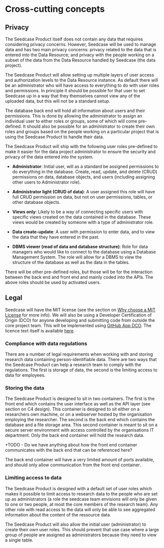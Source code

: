 # Cross-cutting concepts

## Privacy

The Seedcase Product itself does not contain any data that requires
considering privacy concerns. However, Seedcase will be used to manage
data and has two main privacy concerns: privacy related to the data that
is entered into the Data Resource; and privacy with the people working
on a subset of the data from the Data Resource handled by Seedcase (the
data project).

The Seedcase Product will allow setting up multiple layers of user
access and authorization levels to the Data Resource instance. As
default there will be an administrator who will have access to
everything to do with user roles and permissions. In principle it should
be possible for that user to set Seedcase up in a way that they
themselves cannot view any of the uploaded data, but this will not be a
standard setup.

The database back end will hold all information about users and their
permissions. This is done by allowing the administrator to assign an
individual user to either roles or groups, some of which will come
pre-defined. It should also be possible for an administrator to create
their own roles and groups based on the people working on a particular
project that is using the Seedcase Product to handle their data.

The Seedcase Product will ship with the following user roles pre-defined
to make it easier for the data project administrator to ensure the
security and privacy of the data entered into the system.

-   **Administrator**: Initial user, will as a standard be assigned
    permissions to do everything in the database. Create, read, update,
    and delete (CRUD) permissions on data, database objects, and users
    (including assigning other users to Administrator role).

-   **Administrator light (CRUD of data)**: A user assigned this role
    will have full CRUD permission on data, but not on user permissions,
    tables, or other database objects.

-   **Views only**: Likely to be a way of connecting specific users with
    specific views created on the data contained in the database. These
    views would be created by someone with a type of administrator role.

-   **Data create-update**: A user with permission to enter data, and to
    view the data that they have entered in the past.

-   **DBMS viewer (read of data and database structure)**: Role for data
    managers who would like to connect to the database using a Database
    Management System. The role will allow for a DBMS to view the
    structure of the database as well as the data in the tables.

There will be other pre-defined roles, but those will be for the
interaction between the back end and front end and mainly coded into the
APIs. The above roles should be used by activated users.

## Legal

Seedcase will have the MIT license (see the section on [Why choose a MIT
License](/design/decisions/why-license/) for more info). We will also be
using a Developer Certification of Origin (DCO) for anyone developing
and submitting code from outside the core project team. This will be
implemented using [GitHub App DCO](https://github.com/apps/dco). The
licence text itself is available
[here](https://developercertificate.org).

### Compliance with data regulations

There are a number of legal requirements when working with and storing
research data containing person-identifiable data. There are two ways
that the Seedcase Product can help a research team to comply with the
regulations. The first is storage of data, the second is the limiting
access to data for employees.

### Storing the data

The Seedcase Product is designed to sit in two containers. The first is
the front end which contains the user interface as well as the API layer
(see section on C4 design). This container is designed to sit either on
a researchers own machine, or on a webserver hosted by the organisation
employing the researcher. The second is the back end which contains the
database and a file storage area. This second container is meant to sit
on a secure server environment with access controlled by the
organisations IT department. Only the back end container will hold the
research data.

+TODO - Do we have anything about how the front end container
communicates with the back end that can be referenced here?

The back end container will have a very limited amount of ports
available, and should only allow communication from the front end
container.

### Limiting access to data

The Seedcase Product is designed with a default set of user roles which
makes it possible to limit access to research data to the people who are
set up as administrators (a role the seedcase team envisions will only
be given to one or two people, at most the core members of the research
team). Any other role with read access to the data will only be able to
see aggregated information about the content of the ressource data.

The Seedcase Product will also allow the initial user (administrator) to
create their own user roles. This should prevent that use case where a
large group of people are assigned as administrators because they need
to view a single table.
